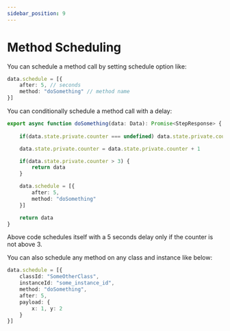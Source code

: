 ```yaml
---
sidebar_position: 9
---
```


# Method Scheduling

You can schedule a method call by setting schedule option like:

```typescript
data.schedule = [{
    after: 5, // seconds
    method: "doSomething" // method name
}]
```

You can conditionally schedule a method call with a delay:

```typescript
export async function doSomething(data: Data): Promise<StepResponse> {
    
    if(data.state.private.counter === undefined) data.state.private.counter = 0

    data.state.private.counter = data.state.private.counter + 1

    if(data.state.private.counter > 3) {
        return data
    }

    data.schedule = [{
        after: 5,
        method: "doSomething"
    }]

    return data
}
```

Above code schedules itself with a 5 seconds delay only if the counter is not above 3.

You can also schedule any method on any class and instance like below:

```typescript
data.schedule = [{
    classId: "SomeOtherClass",
    instanceId: "some_instance_id",
    method: "doSomething",
    after: 5,
    payload: {
        x: 1, y: 2
    }
}]
```